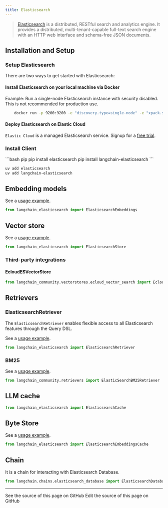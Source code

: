 ```yaml
---
title: Elasticsearch
---
```


> [Elasticsearch](https://www.elastic.co/elasticsearch/) is a distributed, RESTful search and analytics engine.
> It provides a distributed, multi-tenant-capable full-text search engine with an HTTP web interface and schema-free
> JSON documents.

## Installation and Setup

### Setup Elasticsearch

There are two ways to get started with Elasticsearch:

#### Install Elasticsearch on your local machine via Docker

Example: Run a single-node Elasticsearch instance with security disabled.
This is not recommended for production use.

```bash
    docker run -p 9200:9200 -e "discovery.type=single-node" -e "xpack.security.enabled=false" -e "xpack.security.http.ssl.enabled=false" docker.elastic.co/elasticsearch/elasticsearch:8.9.0
```

#### Deploy Elasticsearch on Elastic Cloud

`Elastic Cloud` is a managed Elasticsearch service. Signup for a [free trial](https://cloud.elastic.co/registration?utm_source=langchain&utm_content=documentation).

### Install Client

<CodeGroup>
```bash pip
pip install elasticsearch
pip install langchain-elasticsearch
```

```bash uv
uv add elasticsearch
uv add langchain-elasticsearch
```
</CodeGroup>

## Embedding models

See a [usage example](/oss/python/integrations/text_embedding/elasticsearch).

```python
from langchain_elasticsearch import ElasticsearchEmbeddings
```

## Vector store

See a [usage example](/oss/python/integrations/vectorstores/elasticsearch).

```python
from langchain_elasticsearch import ElasticsearchStore
```

### Third-party integrations

#### EcloudESVectorStore

```python
from langchain_community.vectorstores.ecloud_vector_search import EcloudESVectorStore
```

## Retrievers

### ElasticsearchRetriever

The `ElasticsearchRetriever` enables flexible access to all Elasticsearch features
through the Query DSL.

See a [usage example](/oss/python/integrations/retrievers/elasticsearch_retriever).

```python
from langchain_elasticsearch import ElasticsearchRetriever
```

### BM25

See a [usage example](/oss/python/integrations/retrievers/elastic_search_bm25).

```python
from langchain_community.retrievers import ElasticSearchBM25Retriever
```

## LLM cache


```python
from langchain_elasticsearch import ElasticsearchCache
```

## Byte Store

See a [usage example](/oss/python/integrations/stores/elasticsearch).

```python
from langchain_elasticsearch import ElasticsearchEmbeddingsCache
```

## Chain

It is a chain for interacting with Elasticsearch Database.

```python
from langchain.chains.elasticsearch_database import ElasticsearchDatabaseChain
```

---

<CardGroup cols={2}>
  <Card title="View Source" icon="eye" href="https://github.com/langchain-ai/docs/blob/main/src/oss/python/integrations/providers/elasticsearch.mdx">
    See the source of this page on GitHub
  </Card>
  <Card title="Edit Source" icon="pen-to-square" href="https://github.com/langchain-ai/docs/edit/main/src/oss/python/integrations/providers/elasticsearch.mdx">
    Edit the source of this page on GitHub
  </Card>
</CardGroup>
